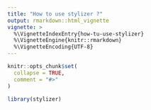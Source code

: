 ```yaml
---
title: "How to use stylizer ?"
output: rmarkdown::html_vignette
vignette: >
  %\VignetteIndexEntry{how-tu-use-stylizer}
  %\VignetteEngine{knitr::rmarkdown}
  %\VignetteEncoding{UTF-8}
---
```


```r
knitr::opts_chunk$set(
  collapse = TRUE,
  comment = "#>"
)
```

```r
library(stylizer)
```
